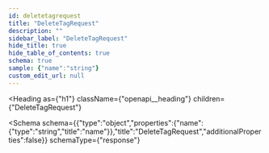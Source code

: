 ```yaml
---
id: deletetagrequest
title: "DeleteTagRequest"
description: ""
sidebar_label: "DeleteTagRequest"
hide_title: true
hide_table_of_contents: true
schema: true
sample: {"name":"string"}
custom_edit_url: null
---
```



<Heading
  as={"h1"}
  className={"openapi__heading"}
  children={"DeleteTagRequest"}
>
</Heading>





<Schema
  schema={{"type":"object","properties":{"name":{"type":"string","title":"name"}},"title":"DeleteTagRequest","additionalProperties":false}}
  schemaType={"response"}
>
  
</Schema>
            